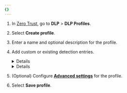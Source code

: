 ```yaml
---
{}
---
```



1. In [Zero Trust](https://one.dash.cloudflare.com/), go to **DLP** > **DLP Profiles**.
2. Select **Create profile**.
3. Enter a name and optional description for the profile.
4. Add custom or existing detection entries.

   <Details header="Add a custom entry">

   1. Select **Add custom entry** and give it a name.
   2. In **Value**, enter a regular expression (or regex) that defines the text pattern you want to detect. For example, `test\d\d` will detect the word `test` followed by two digits.
      - Regular expressions are written in Rust. We recommend validating your regex with [Rustexp](https://rustexp.lpil.uk/).
      - DLP detects UTF-8 characters, which can be up to 4 bytes each. Custom text pattern detections are limited to 1024 bytes in length.
      - DLP does not support regular expressions with `+` or `*` operators because they are prone to exceeding the length limit. For example, the regex pattern `a+` can detect an infinite number of `a` characters. We recommend using `a{min,max}` instead, such as `a{1,1024}`.
   3. To save the detection entry, select **Done**.

   </Details>

   <Details header="Add existing entries">

   Existing entries include [predefined detection entries](/cloudflare-one/policies/data-loss-prevention/dlp-profiles/predefined-profiles/) and [DLP datasets](/cloudflare-one/policies/data-loss-prevention/datasets/).

   1. Select **Add existing entries**.
   2. Choose which entries you want to add, then select **Confirm**.
   3. To save the detection entry, select **Done**.

   </Details>

5. (Optional) Configure [**Advanced settings**](/cloudflare-one/policies/data-loss-prevention/dlp-profiles/advanced-settings/) for the profile.
6. Select **Save profile**.
